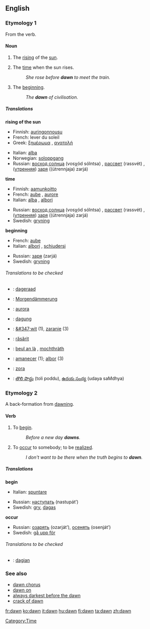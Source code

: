 {{see|Dawn}}
==English==

===Etymology 1===
From the verb.

====Noun====
{{en-noun-reg}}

# The [[rising]] of the [[sun]].
# {{uncountable}} The [[time]] when the sun rises.
#: ''She rose before '''dawn''' to meet the train.''
# {{uncountable}} The [[beginning]].
#: ''The '''dawn''' of civilisation.''

=====Translations=====
'''rising of the sun'''
{{top}}
*Finnish: [[auringonnousu]]
*French: lever du soleil {{m}}
*Greek: [[ξημέρωμα]] {{n}}, [[ανατολή]] {{f}}
{{mid}}
*Italian: [[alba]] {{f}}
*Norwegian: [[soloppgang]]
*Russian: [[восход солнца]] (vosχód sólntsa) {{m}}, [[рассвет]] (rassvét) {{m}}, ([[утренний|утренняя]]) [[заря]] ((útrennjaja) zarjá) {{f}}
{{bottom}}

'''time'''
{{top}}
*Finnish: [[aamunkoitto]]
*French: [[aube]] {{f}}, [[aurore]] {{f}}
*Italian: [[alba]] {{f}}, [[albori]] {{m}} {{p}}
{{mid}}
*Russian: [[восход солнца]] (vosχód sólntsa) {{m}}, [[рассвет]] (rassvét) {{m}}, ([[утренний|утренняя]]) [[заря]] ((útrennjaja) zarjá) {{f}}
*Swedish: [[gryning]] {{c}}
{{bottom}}

'''beginning'''
{{top}}
*French: [[aube]] {{f}}
*Italian: [[albori]] {{m}}{{p}}, [[schiudersi]] {{m}}
{{mid}}
*Russian: [[заря]] (zarjá) {{f}}
*Swedish: [[gryning]] {{c}}
{{bottom}}

======Translations to be checked======
{{checktrans}}
{{top}}
*{{ttbc|Dutch}}: [[dageraad]] {{f}}
*{{ttbc|German}}: [[Morgendämmerung]] {{f}}
*{{ttbc|Latin}}: [[aurora]]
*{{ttbc|Old English}}: [[dagung]]
{{mid}}
*{{ttbc|Polish}}: [[&#347;wit]] {{m}} (1), [[zaranie]] {{n}} (3)
*{{ttbc|Romanian}}: [[răsărit]] {{n}}
*{{ttbc|Scots Gaelic}}: [[beul an là]] {{m}}, [[mochthràth]] {{f}}
*{{ttbc|Spanish}}: [[amanecer]] {{m}} (1); [[albor]] {{m}} (3)
*{{ttbc|Slovene}}: [[zora]] {{f}}
*{{ttbc|Telugu}}: [[తొలి పొద్దు]] (toli poddu), [[ఉదయ సంధ్య]] (udaya saMdhya)
{{bottom}}

===Etymology 2===
A back-formation from [[dawning]].

====Verb====
{{en-infl-reg-consonant|dawn||}}

# {{intransitive}} To [[begin]].
#: ''Before a new day '''dawns'''.''
# {{intransitive}} To [[occur]] to somebody; to be [[realize]]d.
#: ''I don't want to be there when the truth begins to '''dawn'''.''

=====Translations=====
'''begin'''
{{top}}
*Italian: [[spuntare]]
{{mid}}
*Russian: [[наступать]] (nastupát’)
*Swedish: [[gry]], [[dagas]]
{{bottom}}

'''occur'''
{{top}}
{{mid}}
*Russian: [[озарять]] (ozarját’), [[осенять]] (osenját’)
*Swedish: [[gå upp för]]
{{bottom}}

======Translations to be checked======
{{checktrans}}
*{{ttbc|Old English}}: [[dagian]]

===See also===
*[[dawn chorus]]
*[[dawn on]]
*[[always darkest before the dawn]]
*[[crack of dawn]]

[[Category:Time]]

[[fr:dawn]]
[[ko:dawn]]
[[it:dawn]]
[[hu:dawn]]
[[fi:dawn]]
[[ta:dawn]]
[[zh:dawn]]

{{TOW}}